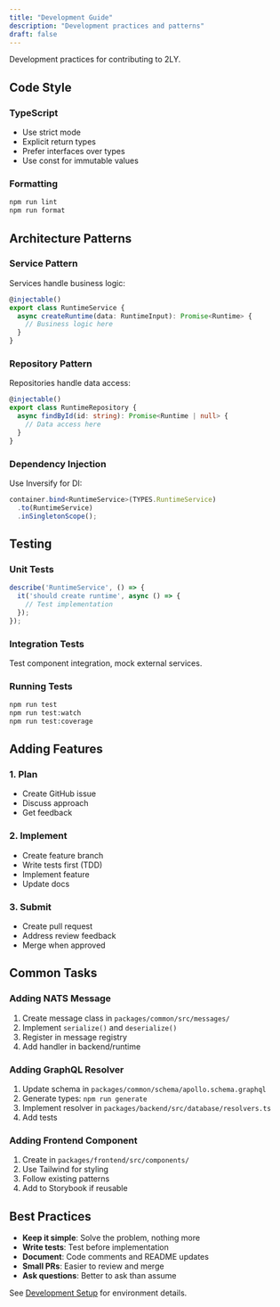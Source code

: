 ```yaml
---
title: "Development Guide"
description: "Development practices and patterns"
draft: false
---
```


Development practices for contributing to 2LY.

## Code Style

### TypeScript
- Use strict mode
- Explicit return types
- Prefer interfaces over types
- Use const for immutable values

### Formatting
```bash
npm run lint
npm run format
```

## Architecture Patterns

### Service Pattern
Services handle business logic:
```typescript
@injectable()
export class RuntimeService {
  async createRuntime(data: RuntimeInput): Promise<Runtime> {
    // Business logic here
  }
}
```

### Repository Pattern
Repositories handle data access:
```typescript
@injectable()
export class RuntimeRepository {
  async findById(id: string): Promise<Runtime | null> {
    // Data access here
  }
}
```

### Dependency Injection
Use Inversify for DI:
```typescript
container.bind<RuntimeService>(TYPES.RuntimeService)
  .to(RuntimeService)
  .inSingletonScope();
```

## Testing

### Unit Tests
```typescript
describe('RuntimeService', () => {
  it('should create runtime', async () => {
    // Test implementation
  });
});
```

### Integration Tests
Test component integration, mock external services.

### Running Tests
```bash
npm run test
npm run test:watch
npm run test:coverage
```

## Adding Features

### 1. Plan
- Create GitHub issue
- Discuss approach
- Get feedback

### 2. Implement
- Create feature branch
- Write tests first (TDD)
- Implement feature
- Update docs

### 3. Submit
- Create pull request
- Address review feedback
- Merge when approved

## Common Tasks

### Adding NATS Message
1. Create message class in `packages/common/src/messages/`
2. Implement `serialize()` and `deserialize()`
3. Register in message registry
4. Add handler in backend/runtime

### Adding GraphQL Resolver
1. Update schema in `packages/common/schema/apollo.schema.graphql`
2. Generate types: `npm run generate`
3. Implement resolver in `packages/backend/src/database/resolvers.ts`
4. Add tests

### Adding Frontend Component
1. Create in `packages/frontend/src/components/`
2. Use Tailwind for styling
3. Follow existing patterns
4. Add to Storybook if reusable

## Best Practices

- **Keep it simple**: Solve the problem, nothing more
- **Write tests**: Test before implementation
- **Document**: Code comments and README updates
- **Small PRs**: Easier to review and merge
- **Ask questions**: Better to ask than assume

See [Development Setup](./development-setup) for environment details.
